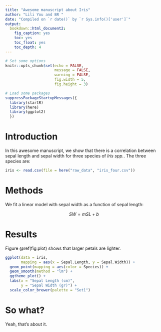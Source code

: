 ```yaml
---
title: "Awesome manuscript about Iris"
author: "Lili You and BR "
date: "Compiled on `r date()` by `r Sys.info()['user']`"
output: 
  bookdown::html_document2: 
    fig_caption: yes
    toc: yes
    toc_float: yes
    toc_depth: 4
---
```


```r
# Set some options
knitr::opts_chunk$set(echo = FALSE,
                      message = FALSE,
                      warning = FALSE,
                      fig.width = 5,
                      fig.height = 3)

# Load some packages
suppressPackageStartupMessages({
  library(startR)
  library(here)
  library(ggplot2)
  })
```

# Introduction

In this awesome manuscript, we show that there is a correlation between sepal length and sepal width for three species of *Iris spp.*. The three species are:

```r
iris <- read.csv(file = here("raw_data", "iris_four.csv"))
```


# Methods

We fit a linear model with sepal width as a function of sepal length:

$$
SW = mSL + b
$$

# Results

Figure \@ref(fig:plot) shows that larger petals are lighter.

```r
ggplot(data = iris,
       mapping = aes(x = Sepal.Length, y = Sepal.Width)) +
  geom_point(mapping = aes(color = Species)) +
  geom_smooth(method = "lm") +
  ggtheme_plot() +
  labs(x = "Sepal Length (cm)",
       y = "Sepal Width (gr)") +
  scale_color_brewer(palette = "Set1")
```

# So what?

Yeah, that's about it.








